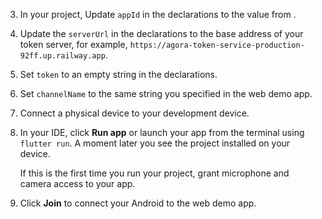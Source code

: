 <PlatformWrapper platform="flutter">
        
3. In your project, Update `appId` in the declarations to the value from <Vg k="CONSOLE" />.

1.  Update the `serverUrl` in the declarations to the base address of your token server, for example, `https://agora-token-service-production-92ff.up.railway.app`.

1. Set `token` to an empty string in the declarations.

1. Set `channelName` to the same string you specified in the web demo app.

1. Connect a physical device to your development device.

1. In your IDE, click **Run app** or launch your app from the terminal using `flutter run`. A moment later you see the project installed on your device.

    If this is the first time you run your project, grant microphone and camera access to your app.

1. Click **Join** to connect your Android <Vpl k="CLIENT" /> to the web demo app.

</PlatformWrapper>
